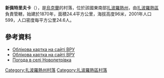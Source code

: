 {{coord|48|3|55|N|34|59|0|E|scale:100000|display=title}}

'''新佩特里夫卡'''（{{lang-uk|Новопетрівка}}），是[[烏克蘭|烏克蘭]]的村落，位於該國東南部[[扎波羅熱州|扎波羅熱州]]，由[[扎波羅熱區|扎波羅熱區]]負責管轄，始建於1870年，面積24.4平方公里，海拔高度96米，2001年人口599，人口密度每平方公里24.6人。

==參考資料==
*[http://w1.c1.rada.gov.ua/pls/z7503/A005?rdat1=08.10.2013&rf7571=12320 Облікова картка на сайті ВРУ]
* [http://w1.c1.rada.gov.ua/pls/z7503/A005?rdat1=08.10.2013&rf7571=12320 Облікова картка на сайті ВРУ]
* [http://weather.in.ua/ua/zaporozhskaja/17905 Погода в селі Новопетрівка] {{Wayback|url=http://weather.in.ua/ua/zaporozhskaja/17905 |date=20150610202603 }}

[[Category:扎波羅熱州村落|Category:扎波羅熱州村落]]
[[Category:扎波羅熱區村落|Category:扎波羅熱區村落]]


{{Zaporizhia-geo-stub}}